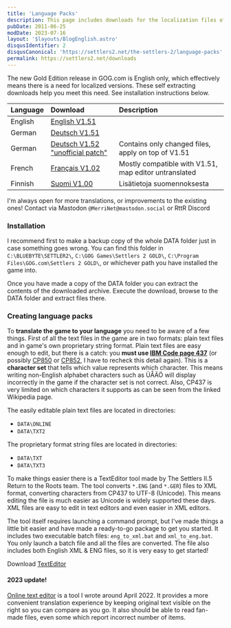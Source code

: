 ```yaml
---
title: 'Language Packs'
description: This page includes downloads for the localization files of the original The Settlers II Gold Edition version 1.51.
pubDate: 2011-06-25
modDate: 2023-07-16
layout: '$layouts/BlogEnglish.astro'
disqusIdentifier: 2
disqusCanonical: 'https://settlers2.net/the-settlers-2/language-packs'
permalink: https://settlers2.net/downloads
---
```



The new Gold Edition release in GOG.com is English only, which effectively means there is a need for localized versions. These self extracting downloads help you meet this need. See installation instructions below.

<div data-scrolling="inline">

| Language | Download                                                             | Description                                                                                   |
| :------- | :------------------------------------------------------------------- | :-------------------------------------------------------------------------------------------- |
| English  | [English V1.51](/downloads/language/s2eng151.exe)                    |                                                                                               |
| German   | [Deutsch V1.51](/wp-content/uploads/2011/06/S2GER151.zip)            |                                                                                               |
| German   | [Deutsch V1.52 "unofficial patch"](/downloads/language/s2ger152.exe) | Contains only changed files, apply on top of V1.51                                            |
| French   | [Français V1.02](/downloads/language/s2fre102.exe)                   | Mostly compatible with V1.51, map editor untranslated                                         |
| Finnish  | [Suomi V1.00](/downloads/language/s2fin100.exe)                      | <Link href="https://vesa.piittinen.name/suomeksi" lang="fi">Lisätietoja suomennoksesta</Link> |

</div>

I'm always open for more translations, or improvements to the existing ones! Contact via Mastodon `@MerriNet@mastodon.social` or <Link href="https://discord.gg/kyTQsSx">RttR Discord</Link>

### Installation

I recommend first to make a backup copy of the whole DATA folder just in case something goes wrong. You can find this folder in `C:\BLUEBYTE\SETTLER2\`, `C:\GOG Games\Settlers 2 GOLD\`, `C:\Program Files\GOG.com\Settlers 2 GOLD\`, or whichever path you have installed the game into.

Once you have made a copy of the DATA folder you can extract the contents of the downloaded archive. Execute the download, browse to the DATA folder and extract files there.

### Creating language packs

To **translate the game to your language** you need to be aware of a few things. First of all the text files in the game are in two formats: plain text files and in game's own proprietary string format. Plain text files are easy enough to edit, but there is a catch: you **must use [IBM Code page 437](https://en.wikipedia.org/wiki/Code_page_437)** (or possibly [CP850](https://en.wikipedia.org/wiki/Code_page_850) or [CP852](https://en.wikipedia.org/wiki/Code_page_852), I have to recheck this detail again). This is a **character set** that tells which value represents which character. This means writing non-English alphabet characters such as ÜÅÄÖ will display incorrectly in the game if the character set is not correct. Also, CP437 is very limited on which characters it supports as can be seen from the linked Wikipedia page.

The easily editable plain text files are located in directories:

-   `DATA\ONLINE`
-   `DATA\TXT2`

The proprietary format string files are located in directories:

-   `DATA\TXT`
-   `DATA\TXT3`

To make things easier there is a TextEditor tool made by The Settlers II.5 Return to the Roots team. The tool converts `*.ENG` (and `*.GER`) files to XML format, converting characters from CP437 to UTF-8 (Unicode). This means editing the file is much easier as Unicode is widely supported these days. XML files are easy to edit in text editors and even easier in XML editors.

The tool itself requires launching a command prompt, but I've made things a little bit easier and have made a ready-to-go package to get you started. It includes two executable batch files: `eng_to_xml.bat` and `xml_to_eng.bat`. You only launch a batch file and all the files are converted. The file also includes both English XML & ENG files, so it is very easy to get started!

Download [TextEditor](/downloads/tools/TextEditor.zip 'TextEditor')

#### 2023 update!

[Online text editor](https://codesandbox-astro-solidjs-playground.vercel.app/settlers2Text) is a tool I wrote around April 2022. It provides a more convenient translation experience by keeping original text visible on the right so you can compare as you go. It also should be able to read fan-made files, even some which report incorrect number of items.
